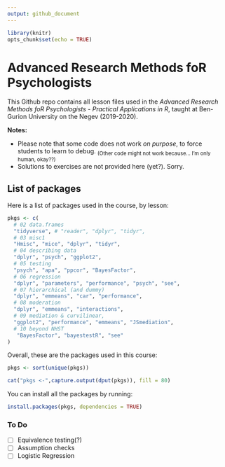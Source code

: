 ```yaml
---
output: github_document
---
```


```r
library(knitr)
opts_chunk$set(echo = TRUE)

```

# Advanced Research Methods foR Psychologists

This Github repo contains all lesson files used in the *Advanced Research Methods foR Psychologists - Practical Applications in R*, taught at Ben-Gurion University on the Negev (2019-2020).

**Notes:**  

- Please note that some code does not work *on purpose*, to force students to learn to debug. <sub>(Other code might not work because... I'm only human, okay??)</sub>  
- Solutions to exercises are not provided here (yet?). Sorry.

## List of packages

Here is a list of packages used in the course, by lesson:

```r
pkgs <- c(
  # 02 data.frames
  "tidyverse", # "reader", "dplyr", "tidyr",
  # 03 misc1
  "Hmisc", "mice", "dplyr", "tidyr", 
  # 04 describing data
  "dplyr", "psych", "ggplot2",
  # 05 testing
  "psych", "apa", "ppcor", "BayesFactor", 
  # 06 regression
  "dplyr", "parameters", "performance", "psych", "see",
  # 07 hierarchical (and dummy)
  "dplyr", "emmeans", "car", "performance",
  # 08 moderation
  "dplyr", "emmeans", "interactions",
  # 09 mediation & curvilinear,
  "ggplot2", "performance", "emmeans", "JSmediation",
  # 10 beyond NHST
   "BayesFactor", "bayestestR", "see"
)
```

Overall, these are the packages used in this course:

```r
pkgs <- sort(unique(pkgs))

cat("pkgs <-",capture.output(dput(pkgs)), fill = 80)
```

You can install all the packages by running:

```r
install.packages(pkgs, dependencies = TRUE)
```

### To Do

- [ ] Equivalence testing(?)
- [ ] Assumption checks
- [ ] Logistic Regression
